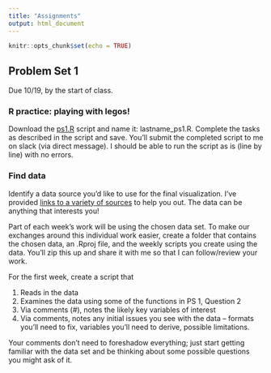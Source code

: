 ```yaml
---
title: "Assignments"
output: html_document
---
```


```r
knitr::opts_chunk$set(echo = TRUE)
```

## Problem Set 1

Due 10/19, by the start of class.

### R practice: playing with legos!
Download the [ps1.R](../ps/ps1.R) script and name it: lastname_ps1.R. Complete the tasks as described in the script and save. You'll submit the completed script to me on slack (via direct message). I should be able to run the script as is (line by line) with no errors.

### Find data
Identify a data source you'd like to use for the final visualization. I've provided [links to a variety of sources](../resources/) to help you out. The data can be anything that interests you! 

Part of each week's work will be using the chosen data set. To make our exchanges around this individual work easier, create a folder that contains the chosen data, an .Rproj file, and the weekly scripts you create using the data. You'll zip this up and share it with me so that I can follow/review your work.

For the first week, create a script that

1. Reads in the data
2. Examines the data using some of the functions in PS 1, Question 2
3. Via comments (#), notes the likely key variables of interest
4. Via comments, notes any initial issues you see with the data -- formats you'll need to fix, variables you'll need to derive, possible limitations. 

Your comments don't need to foreshadow everything; just start getting familiar with the data set and be thinking about some possible questions you might ask of it.